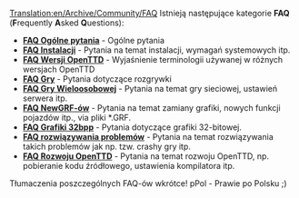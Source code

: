 [[Translation:en/Archive/Community/FAQ]]
{{pl/Manual/Spis treści}}
Istnieją następujące kategorie '''FAQ''' ('''F'''requently '''A'''sked '''Q'''uestions):

*''' [[pl/Manual/FAQ Ogólne pytania|FAQ Ogólne pytania]]''' - Ogólne pytania
*''' [[pl/Archive/Manual/FAQ Instalacji|FAQ Instalacji]]''' - Pytania na temat instalacji, wymagań systemowych itp.
*''' [[pl/Archive/Community/FAQ Wersje OpenTTD|FAQ Wersji OpenTTD]]''' - Wyjaśnienie terminologii używanej w różnych wersjach OpenTTD
*''' [[pl/Manual/FAQ rozgrywki|FAQ Gry]]''' - Pytania dotyczące rozgrywki
*''' [[pl/Manual/FAQ Gry Wieloosobowej|FAQ Gry Wieloosobowej]]''' - Pytania na temat gry sieciowej, ustawień serwera itp.
*''' [[pl/Archive/Community/FAQ NewGRF|FAQ NewGRF-ów]]''' - Pytania na temat zamiany grafiki, nowych funkcji pojazdów itp., via pliki *.GRF.
*''' [[pl/Archive/Old 32bpp/FAQ Grafiki 32bpp|FAQ Grafiki 32bpp]]''' - Pytania dotyczące grafiki 32-bitowej.
*''' [[pl/Archive/Community/FAQ rozwiązywania problemów|FAQ rozwiązywania problemów]]''' - Pytania na temat rozwiązywania takich problemów jak np. tzw. crashy gry itp.
*''' [[pl/Development/FAQ rozwoju|FAQ Rozwoju OpenTTD]]''' - Pytania na temat rozwoju OpenTTD, np. pobieranie kodu źródłowego, ustawienia kompilatora itp.

Tłumaczenia poszczególnych FAQ-ów wkrótce!
pPol - Prawie po Polsku ;)

